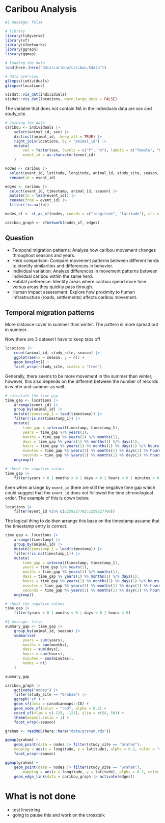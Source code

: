 # Caribou Analysis

```r
#| message: false

# library
library(tidyverse)
library(sf)
library(sfnetworks)
library(ggraph)
library(ggmap)
```

```r
# loading the data
load(here::here("data/caribou/caribou.Rdata"))

# data overview
glimpse(individuals)
glimpse(locations)

visdat::vis_dat(individuals)
visdat::vis_dat(locations, warn_large_data = FALSE)
```

The variable that does not contain NA in the individuals data are sex and study_site.

```r
# Joining the data
caribou <- individuals |> 
    select(animal_id, sex) |> 
    distinct(animal_id, .keep_all = TRUE) |> 
    right_join(locations, by = "animal_id") |> 
    mutate(
        sex = factor(sex, levels = c("f", "m"), labels = c("female", "male")),
        event_id = as.character(event_id)
    )
```

```r
nodes <- caribou |> 
  select(event_id, latitude, longitude, animal_id, study_site, season, sex) |> 
  rename(id = event_id)

edges <- caribou |> 
  select(event_id, timestamp, animal_id, season) |> 
  mutate(to = lead(event_id)) |> 
  rename(from = event_id) |> 
  filter(!is.na(to))

nodes_sf <- st_as_sf(nodes, coords = c("longitude", "latitude"), crs = st_crs(4326))

caribou_graph <- sfnetwork(nodes_sf, edges)
```


## Question

- Temporal migration patterns: Analyze how caribou movement changes throughout seasons and years.
- Herd comparison: Compare movement patterns between different herds to identify similarities and differences in behavior.
- Individual variation: Analyze differences in movement patterns between individual caribou within the same herd.
- Habitat preference: Identify areas where caribou spend more time versus areas they quickly pass through.
- Human impact assessment: Explore how proximity to human infrastructure (roads, settlements) affects caribou movement.

## Temporal migration patterns

More distance cover in summer than winter. The pattern is more spread out in summer.

Now there are 3 dataset I have to keep tabs off

```r
locations |> 
    count(animal_id, study_site, season) |> 
    ggplot(aes(x = season, y = n)) +
    geom_boxplot() +
    facet_wrap(~study_site, scales = "free")
```

Generally, there seems to be more movement in the summer than winter, however, this also depends on the different between the number of records in winter and summer as well.

```r
# calculate the time gap
time_gap <- locations |> 
    arrange(event_id) |> 
    group_by(animal_id) |> 
    mutate(timestamp_1 = lead(timestamp)) |> 
    filter(!is.na(timestamp_1)) |> 
    mutate(
        time_gap = interval(timestamp, timestamp_1),
        years = time_gap %/% years(1),
        months = time_gap %% years(1) %/% months(1),
        days = time_gap %% years(1) %% months(1) %/% days(1),
        hours = time_gap %% years(1) %% months(1) %% days(1) %/% hours(1),
        minutes = time_gap %% years(1) %% months(1) %% days(1) %% hours(1) %/% minutes(1),
        seconds = time_gap %% years(1) %% months(1) %% days(1) %% hours(1) %% minutes(1) %/% seconds(1)) |> 
    ungroup()
```

```r
# check the negative values
time_gap |> 
    filter(years < 0 | months < 0 | days < 0 | hours < 0 | minutes < 0)
```

Even when arrange by `event_id` there are still the negative time gap which could suggest that the `event_id` does not followed the time chronological order. The example of this is down below.

```r
locations |> 
    filter(event_id %in% c(2259227782:2259227786))
```

The logical thing to do then arrange this base on the timestamp assume that the timestamp entry is correct.

```r
time_gap <- locations |> 
    arrange(timestamp) |> 
    group_by(animal_id) |> 
    mutate(timestamp_1 = lead(timestamp)) |> 
    filter(!is.na(timestamp_1)) |> 
    mutate(
        time_gap = interval(timestamp, timestamp_1),
        years = time_gap %/% years(1),
        months = time_gap %% years(1) %/% months(1),
        days = time_gap %% years(1) %% months(1) %/% days(1),
        hours = time_gap %% years(1) %% months(1) %% days(1) %/% hours(1),
        minutes = time_gap %% years(1) %% months(1) %% days(1) %% hours(1) %/% minutes(1),
        seconds = time_gap %% years(1) %% months(1) %% days(1) %% hours(1) %% minutes(1) %/% seconds(1)) |> 
    ungroup()
```

```r
# check the negative values
time_gap |> 
    filter(years < 0 | months < 0 | days < 0 | hours < 0)
```

```r
#| message: false
summary_gap <- time_gap |> 
    group_by(animal_id, season) |> 
    summarise(
        years = sum(years),
        months = sum(months),
        days = sum(days),
        hours = sum(hours),
        minutes = sum(minutes),
        nodes = n()
    )

summary_gap
```

```r
caribou_graph |> 
    activate("nodes") |> 
    filter(study_site == "Graham") |>
    ggraph('sf') +
    geom_sf(data = canadianmaps::CD) +
    geom_node_sf(color = "red", alpha = 0.2) +
    coord_sf(xlim = c(-125, -121), ylim = c(54, 58)) +
    theme(aspect.ratio = 1) +
    facet_wrap(~season)
```

```r
graham <- readRDS(here::here("data/graham.rds"))

ggmap(graham) +
    geom_point(data = nodes |> filter(study_site == "Graham"), 
    mapping = aes(x = longitude, y = latitude), alpha = 0.2, color = "red") +
    facet_wrap(~season)
```

```r
ggmap(graham) +
    geom_point(data = nodes |> filter(study_site == "Graham"),
        mapping = aes(x = longitude, y = latitude), alpha = 0.2, color = "red") +
    geom_edge_link(data = caribou_graph |> activate(edges))
```





# What is not done

- test linestring
- going to pause this and work on the crosstalk